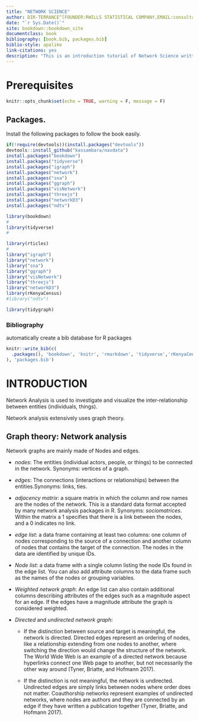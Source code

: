 ```yaml
---
title: "NETWORK SCIENCE"
author: DIR-TERRANCE^[FOUNDER:RWILLS STATISTICAL COMPANY,EMAIL:consultancyrwillsstats@gmail.com]
date: "`r Sys.Date()`"
site: bookdown::bookdown_site
documentclass: book
bibliography: [book.bib, packages.bib]
biblio-style: apalike
link-citations: yes
description: "This is an introduction tutorial of Network Science written in R."
---
```



# Prerequisites {.unnumbered}

```r
knitr::opts_chunk$set(echo = TRUE, warning = F, message = F)
```

## Packages.

Install the following packages to follow the book easily.

```r
if(!require(devtools))(install.packages("devtools"))
devtools::install_github("kassambara/navdata")
install.packages("bookdown")
install.packages("tidyverse")
install.packages("igraph") 
install.packages("network") 
install.packages("sna")
install.packages("ggraph")
install.packages("visNetwork")
install.packages("threejs")
install.packages("networkD3")
install.packages("ndtv")
```


```r
library(bookdown)
# 
library(tidyverse)
#

library(rticles)
#
library("igraph") 
library("network") 
library("sna")
library("ggraph")
library("visNetwork")
library("threejs")
library("networkD3")
library(rKenyaCensus)
#library("ndtv")

library(tidygraph)

```

### Bibliography

automatically create a bib database for R packages

```r
knitr::write_bib(c(
  .packages(), 'bookdown', 'knitr', 'rmarkdown', 'tidyverse','rKenyaCensus'
), 'packages.bib')
```

# **INTRODUCTION**
Network Analysis is used to investigate and visualize the inter-relationship
between entities (individuals, things).

Network analysis extensively uses graph theory.

## **Graph theory**: Network analysis
Network graphs are mainly made of Nodes and edges.

 * *nodes*: The entities (individual actors, people, or things) to be connected in the network. Synonyms: vertices of a graph.
 
 * *edges*: The connections (interactions or relationships) between the entities.Synonyms: links, ties.
 
 * *adjacency matrix*: a square matrix in which the column and row names are the nodes of the network. This is a standard data format accepted by many network analysis packages in R. Synonyms: *sociomatrices*. Within the matrix a 1 specifies that there is a link between the nodes, and a 0 indicates no link.
 
 - *edge list*: a data frame containing at least two columns: one column of nodes corresponding to the source of a connection and another column of nodes that contains the target of the connection. The nodes in the data are identified by unique IDs.
 
- *Node list*: a data frame with a single column listing the node IDs found in the edge list. You can also add attribute columns to the data frame such as the names of the nodes or grouping variables.

- *Weighted network graph*: An edge list can also contain additional columns describing attributes of the edges such as a magnitude aspect for an edge. If the edges have a magnitude attribute the graph is considered weighted.

- *Directed* and *undirected network graph*: 

    + If the distinction between source and target is meaningful, the network is directed. Directed edges represent an ordering of nodes, like a relationship extending from one nodes to another, where switching the direction would change the structure of the network. The World Wide Web is an example of a directed network because hyperlinks connect one Web page to another, but not necessarily the other way around (Tyner, Briatte, and Hofmann 2017).

    + If the distinction is not meaningful, the network is undirected. Undirected edges are simply links between nodes where order does not matter. Coauthorship networks represent examples of undirected networks, where nodes are authors and they are connected by an edge if they have written a publication together (Tyner, Briatte, and Hofmann 2017).



































































































































































































































































































